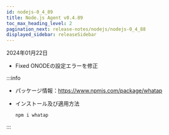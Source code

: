 ```yaml
---
id: nodejs-0_4_89
title: Node.js Agent v0.4.89
toc_max_heading_level: 2
pagination_next: release-notes/nodejs/nodejs-0_4_88
displayed_sidebar: releaseSidebar
---
```


2024年01月22日

- <Status>Fixed</Status> ONODEの設定エラーを修正

:::info

- パッケージ情報：https://www.npmjs.com/package/whatap

- インストール及び適用方法

  ```bash
  npm i whatap
  ```

:::
